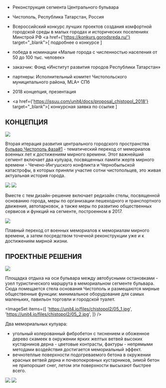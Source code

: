 
<Title>БУЛЬВАР КАРЛА МАРКСА, ФАЗА #2</Title>

- Реконструкция сегмента Центрального бульвара
- Чистополь, Республика Татарстан, Россия
- Всероссийский конкурс лучших проектов создания комфортной городской среды в малых городах и исторических поселениях Минстрой РФ <a href={'https://konkurs.gorodsreda.ru/'} target="_blank">[ подробнее о конкурсе ]</a>
- победа в номинации «Малые города с численностью населения от 50 до 100 тыс. человек»


- заказчик: Фонд «Институт развития городов Республики Татарстан»
- партнеры: Исполнительный комитет Чистопольского муниципального района, MLA+ СПб
            
- 2018 концепция, презентация
- <a href={'https://issuu.com/unit4/docs/proposal_chistopol_2018'} target="_blank">[ конкурсная заявка по ссылке ]</a>


## КОНЦЕПЦИЯ

<Image src='https://unit4.io/files/chistopol2/08.gif'/>

Вторая итерация развития центрального городского пространства [бульвар Чистополь фаза#1](/repository/chistopol) - тематический переход от мемориалов военных лет к достижениям мирного времени. Этот важнейший сегмент включает два кулуара, посвященных памяти жертв мирного времени - Чечено-Ингушского конфликта и Чернобыльской катастрофы, в которых приняли участие сотни чистопольцев, это живая актуальная история города.

<Image src='https://unit4.io/files/chistopol2/01.jpg'/>

<Image src='https://unit4.io/files/chistopol2/02.jpg'/>

Вместе с тем дизайн-решение включает редизайн стелы, посвященной основанию города, меры по организации пешеходного и транспортного движения, автопарковок, а также меры по развитию общественных сервисов и функций на сегменте, построенном в 2017.

<Image src='https://unit4.io/files/chistopol2/03.jpg'/>

Плавный переход от военных мемориалов к мемориалам мирного времени, а затем посредством точечной реконструкции уже и к достижениям мирной жизни.
            

## ПРОЕКТНЫЕ РЕШЕНИЯ

<Image src='https://unit4.io/files/chistopol2/04.jpg'/>

Площадка отдыха на оси бульвара между автобусными остановками - узел туристического маршрута в мемориальном сегменте бульвара. Сюда помещается стела основания Чистополь и размещаются мирные общественные функции: минимальное оборудование для самых маленьких, павильон торговли и городской туалет.

<ImageSet
    items={[
        'https://unit4.io/files/chistopol2/05_1.jpg',
        'https://unit4.io/files/chistopol2/05_2.jpg',
    ]}
/>

Два мемориальных кулуара:
- угольный колерованный фибробетон с тиснением и обоженное дерево скамеек в окружении ярких желтых ветвей высоких кустарников дерна - цветовые контрасты, фактуры - непрямыми методами воздействия достигается мемориальный эффект.
- вечнотеплые поверхности подогреваемого бетона в окружении красных ветвей дерна и почвопокровных кустарников, зимой бетон не припорошит снег, летом эти поверхности высыхают быстрее всего.

<Image src='https://unit4.io/files/chistopol2/06.jpg'/>
<Image src='https://unit4.io/files/chistopol2/07.jpg'/>
